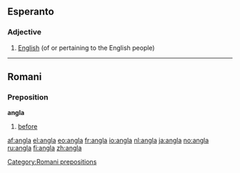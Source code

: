 ==Esperanto==
===Adjective===
{{eo-adj}}
# [[English]] (of or pertaining to the English people)

----

==Romani==

===Preposition===
'''angla'''

# [[before]]

[[Category:Romani prepositions]]

[[af:angla]]
[[el:angla]]
[[eo:angla]]
[[fr:angla]]
[[io:angla]]
[[nl:angla]]
[[ja:angla]]
[[no:angla]]
[[ru:angla]]
[[fi:angla]]
[[zh:angla]]